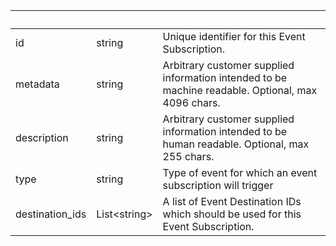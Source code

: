 | &nbsp;          | &nbsp;             | &nbsp;                                                                                             |
| --------------- | ------------------ | -------------------------------------------------------------------------------------------------- |
| id              | string             | Unique identifier for this Event Subscription.                                                     |
| metadata        | string             | Arbitrary customer supplied information intended to be machine readable. Optional, max 4096 chars. |
| description     | string             | Arbitrary customer supplied information intended to be human readable. Optional, max 255 chars.    |
| type            | string             | Type of event for which an event subscription will trigger                                         |
| destination_ids | List&lt;string&gt; | A list of Event Destination IDs which should be used for this Event Subscription.                  |
